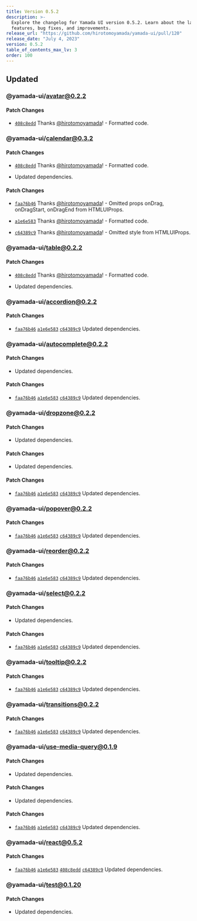 ```yaml
---
title: Version 0.5.2
description: >-
  Explore the changelog for Yamada UI version 0.5.2. Learn about the latest
  features, bug fixes, and improvements.
release_url: "https://github.com/hirotomoyamada/yamada-ui/pull/120"
release_date: "July 4, 2023"
version: 0.5.2
table_of_contents_max_lv: 3
order: 100
---
```


## Updated

### @yamada-ui/avatar@0.2.2

#### Patch Changes

- [`408c8edd`](https://github.com/hirotomoyamada/yamada-ui/commit/408c8edd5e6d2cf0f4982daeeea85ca2e8fd7465) Thanks [@hirotomoyamada](https://github.com/hirotomoyamada)! - Formatted code.

### @yamada-ui/calendar@0.3.2

#### Patch Changes

- [`408c8edd`](https://github.com/hirotomoyamada/yamada-ui/commit/408c8edd5e6d2cf0f4982daeeea85ca2e8fd7465) Thanks [@hirotomoyamada](https://github.com/hirotomoyamada)! - Formatted code.

- Updated dependencies.

#### Patch Changes

- [`faa76b46`](https://github.com/hirotomoyamada/yamada-ui/commit/faa76b46b16bd2e6bceabca758c58a3b4e5468ad) Thanks [@hirotomoyamada](https://github.com/hirotomoyamada)! - Omitted props onDrag, onDragStart, onDragEnd from HTMLUIProps.

- [`a1e6e583`](https://github.com/hirotomoyamada/yamada-ui/commit/a1e6e583e748daa66113f829fa5f0f8d6bc5303b) Thanks [@hirotomoyamada](https://github.com/hirotomoyamada)! - Formatted code.

- [`c64389c9`](https://github.com/hirotomoyamada/yamada-ui/commit/c64389c94e14a618de293c51d3631df1819036ba) Thanks [@hirotomoyamada](https://github.com/hirotomoyamada)! - Omitted style from HTMLUIProps.

### @yamada-ui/table@0.2.2

#### Patch Changes

- [`408c8edd`](https://github.com/hirotomoyamada/yamada-ui/commit/408c8edd5e6d2cf0f4982daeeea85ca2e8fd7465) Thanks [@hirotomoyamada](https://github.com/hirotomoyamada)! - Formatted code.

- Updated dependencies.

### @yamada-ui/accordion@0.2.2

#### Patch Changes

- [`faa76b46`](https://github.com/hirotomoyamada/yamada-ui/commit/faa76b46b16bd2e6bceabca758c58a3b4e5468ad) [`a1e6e583`](https://github.com/hirotomoyamada/yamada-ui/commit/a1e6e583e748daa66113f829fa5f0f8d6bc5303b) [`c64389c9`](https://github.com/hirotomoyamada/yamada-ui/commit/c64389c94e14a618de293c51d3631df1819036ba) Updated dependencies.

### @yamada-ui/autocomplete@0.2.2

#### Patch Changes

- Updated dependencies.

#### Patch Changes

- [`faa76b46`](https://github.com/hirotomoyamada/yamada-ui/commit/faa76b46b16bd2e6bceabca758c58a3b4e5468ad) [`a1e6e583`](https://github.com/hirotomoyamada/yamada-ui/commit/a1e6e583e748daa66113f829fa5f0f8d6bc5303b) [`c64389c9`](https://github.com/hirotomoyamada/yamada-ui/commit/c64389c94e14a618de293c51d3631df1819036ba) Updated dependencies.

### @yamada-ui/dropzone@0.2.2

#### Patch Changes

- Updated dependencies.

#### Patch Changes

- Updated dependencies.

#### Patch Changes

- [`faa76b46`](https://github.com/hirotomoyamada/yamada-ui/commit/faa76b46b16bd2e6bceabca758c58a3b4e5468ad) [`a1e6e583`](https://github.com/hirotomoyamada/yamada-ui/commit/a1e6e583e748daa66113f829fa5f0f8d6bc5303b) [`c64389c9`](https://github.com/hirotomoyamada/yamada-ui/commit/c64389c94e14a618de293c51d3631df1819036ba) Updated dependencies.

### @yamada-ui/popover@0.2.2

#### Patch Changes

- [`faa76b46`](https://github.com/hirotomoyamada/yamada-ui/commit/faa76b46b16bd2e6bceabca758c58a3b4e5468ad) [`a1e6e583`](https://github.com/hirotomoyamada/yamada-ui/commit/a1e6e583e748daa66113f829fa5f0f8d6bc5303b) [`c64389c9`](https://github.com/hirotomoyamada/yamada-ui/commit/c64389c94e14a618de293c51d3631df1819036ba) Updated dependencies.

### @yamada-ui/reorder@0.2.2

#### Patch Changes

- [`faa76b46`](https://github.com/hirotomoyamada/yamada-ui/commit/faa76b46b16bd2e6bceabca758c58a3b4e5468ad) [`a1e6e583`](https://github.com/hirotomoyamada/yamada-ui/commit/a1e6e583e748daa66113f829fa5f0f8d6bc5303b) [`c64389c9`](https://github.com/hirotomoyamada/yamada-ui/commit/c64389c94e14a618de293c51d3631df1819036ba) Updated dependencies.

### @yamada-ui/select@0.2.2

#### Patch Changes

- Updated dependencies.

#### Patch Changes

- [`faa76b46`](https://github.com/hirotomoyamada/yamada-ui/commit/faa76b46b16bd2e6bceabca758c58a3b4e5468ad) [`a1e6e583`](https://github.com/hirotomoyamada/yamada-ui/commit/a1e6e583e748daa66113f829fa5f0f8d6bc5303b) [`c64389c9`](https://github.com/hirotomoyamada/yamada-ui/commit/c64389c94e14a618de293c51d3631df1819036ba) Updated dependencies.

### @yamada-ui/tooltip@0.2.2

#### Patch Changes

- [`faa76b46`](https://github.com/hirotomoyamada/yamada-ui/commit/faa76b46b16bd2e6bceabca758c58a3b4e5468ad) [`a1e6e583`](https://github.com/hirotomoyamada/yamada-ui/commit/a1e6e583e748daa66113f829fa5f0f8d6bc5303b) [`c64389c9`](https://github.com/hirotomoyamada/yamada-ui/commit/c64389c94e14a618de293c51d3631df1819036ba) Updated dependencies.

### @yamada-ui/transitions@0.2.2

#### Patch Changes

- [`faa76b46`](https://github.com/hirotomoyamada/yamada-ui/commit/faa76b46b16bd2e6bceabca758c58a3b4e5468ad) [`a1e6e583`](https://github.com/hirotomoyamada/yamada-ui/commit/a1e6e583e748daa66113f829fa5f0f8d6bc5303b) [`c64389c9`](https://github.com/hirotomoyamada/yamada-ui/commit/c64389c94e14a618de293c51d3631df1819036ba) Updated dependencies.

### @yamada-ui/use-media-query@0.1.9

#### Patch Changes

- Updated dependencies.

#### Patch Changes

- Updated dependencies.

#### Patch Changes

- [`faa76b46`](https://github.com/hirotomoyamada/yamada-ui/commit/faa76b46b16bd2e6bceabca758c58a3b4e5468ad) [`a1e6e583`](https://github.com/hirotomoyamada/yamada-ui/commit/a1e6e583e748daa66113f829fa5f0f8d6bc5303b) [`c64389c9`](https://github.com/hirotomoyamada/yamada-ui/commit/c64389c94e14a618de293c51d3631df1819036ba) Updated dependencies.

### @yamada-ui/react@0.5.2

#### Patch Changes

- [`faa76b46`](https://github.com/hirotomoyamada/yamada-ui/commit/faa76b46b16bd2e6bceabca758c58a3b4e5468ad) [`a1e6e583`](https://github.com/hirotomoyamada/yamada-ui/commit/a1e6e583e748daa66113f829fa5f0f8d6bc5303b) [`408c8edd`](https://github.com/hirotomoyamada/yamada-ui/commit/408c8edd5e6d2cf0f4982daeeea85ca2e8fd7465) [`c64389c9`](https://github.com/hirotomoyamada/yamada-ui/commit/c64389c94e14a618de293c51d3631df1819036ba) Updated dependencies.

### @yamada-ui/test@0.1.20

#### Patch Changes

- Updated dependencies.
